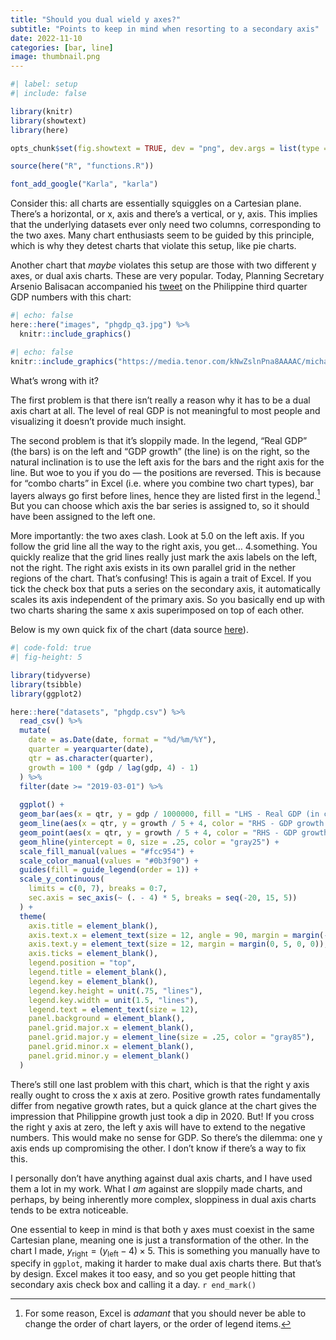 ```yaml
---
title: "Should you dual wield y axes?"
subtitle: "Points to keep in mind when resorting to a secondary axis"
date: 2022-11-10
categories: [bar, line]
image: thumbnail.png
---
```


```r
#| label: setup
#| include: false

library(knitr)
library(showtext)
library(here)

opts_chunk$set(fig.showtext = TRUE, dev = "png", dev.args = list(type = "cairo-png"))

source(here("R", "functions.R"))

font_add_google("Karla", "karla")
```

Consider this: all charts are essentially squiggles on a Cartesian plane. There's a horizontal, or x, axis and there's a vertical, or y, axis. This implies that the underlying datasets ever only need two columns, corresponding to the two axes. Many chart enthusiasts seem to be guided by this principle, which is why they detest charts that violate this setup, like pie charts.

Another chart that *maybe* violates this setup are those with two different y axes, or dual axis charts. These are very popular. Today, Planning Secretary Arsenio Balisacan accompanied his [tweet](https://twitter.com/ambalisacan/status/1590612635791560705) on the Philippine third quarter GDP numbers with this chart: 

```r
#| echo: false
here::here("images", "phgdp_q3.jpg") %>%
  knitr::include_graphics()
```

:::{.column-margin}
```r
#| echo: false
knitr::include_graphics("https://media.tenor.com/kNwZslnPna8AAAAC/michael-scott-steve-carell.gif")
```
:::

What's wrong with it?

The first problem is that there isn't really a reason why it has to be a dual axis chart at all. The level of real GDP is not meaningful to most people and visualizing it doesn't provide much insight.

The second problem is that it's sloppily made. In the legend, "Real GDP" (the bars) is on the left and "GDP growth" (the line) is on the right, so the natural inclination is to use the left axis for the bars and the right axis for the line. But woe to you if you do --- the positions are reversed. This is because for "combo charts" in Excel (i.e. where you combine two chart types), bar layers always go first before lines, hence they are listed first in the legend.^[For some reason, Excel is *adamant* that you should never be able to change the order of chart layers, or the order of legend items.] But you can choose which axis the bar series is assigned to, so it should have been assigned to the left one.

More importantly: the two axes clash. Look at 5.0 on the left axis. If you follow the grid line all the way to the right axis, you get... 4.something. You quickly realize that the grid lines really just mark the axis labels on the left, not the right. The right axis exists in its own parallel grid in the nether regions of the chart. That's confusing! This is again a trait of Excel. If you tick the check box that puts a series on the secondary axis, it automatically scales its axis independent of the primary axis. So you basically end up with two charts sharing the same x axis superimposed on top of each other.

Below is my own quick fix of the chart (data source [here](https://psa.gov.ph/national-accounts/base-2018/data-series)).

```r
#| code-fold: true
#| fig-height: 5

library(tidyverse)
library(tsibble)
library(ggplot2)

here::here("datasets", "phgdp.csv") %>% 
  read_csv() %>%
  mutate(
    date = as.Date(date, format = "%d/%m/%Y"),
    quarter = yearquarter(date),
    qtr = as.character(quarter),
    growth = 100 * (gdp / lag(gdp, 4) - 1)
  ) %>% 
  filter(date >= "2019-03-01") %>% 
  
  ggplot() +
  geom_bar(aes(x = qtr, y = gdp / 1000000, fill = "LHS - Real GDP (in constant 2018 trillion pesos)"), stat = "identity", width = .5) +
  geom_line(aes(x = qtr, y = growth / 5 + 4, color = "RHS - GDP growth (in %)"), group = 1, linewidth = 1.5) +
  geom_point(aes(x = qtr, y = growth / 5 + 4, color = "RHS - GDP growth (in %)", line = "RHS - GDP growth (in %)"), size = 3.5) +
  geom_hline(yintercept = 0, size = .25, color = "gray25") +
  scale_fill_manual(values = "#fcc954") +
  scale_color_manual(values = "#0b3f90") +
  guides(fill = guide_legend(order = 1)) +
  scale_y_continuous(
    limits = c(0, 7), breaks = 0:7,
    sec.axis = sec_axis(~ (. - 4) * 5, breaks = seq(-20, 15, 5))
  ) +
  theme(
    axis.title = element_blank(),
    axis.text.x = element_text(size = 12, angle = 90, margin = margin(-3, 0, 0, 0)),
    axis.text.y = element_text(size = 12, margin = margin(0, 5, 0, 0)),
    axis.ticks = element_blank(),
    legend.position = "top",
    legend.title = element_blank(),
    legend.key = element_blank(),
    legend.key.height = unit(.75, "lines"),
    legend.key.width = unit(1.5, "lines"),
    legend.text = element_text(size = 12),
    panel.background = element_blank(),
    panel.grid.major.x = element_blank(),
    panel.grid.major.y = element_line(size = .25, color = "gray85"),
    panel.grid.minor.x = element_blank(),
    panel.grid.minor.y = element_blank()
  )
```

There's still one last problem with this chart, which is that the right y axis really ought to cross the x axis at zero. Positive growth rates fundamentally differ from negative growth rates, but a quick glance at the chart gives the impression that Philippine growth just took a dip in 2020. But! If you cross the right y axis at zero, the left y axis will have to extend to the negative numbers. This would make no sense for GDP. So there's the dilemma: one y axis ends up compromising the other. I don't know if there's a way to fix this. 

I personally don't have anything against dual axis charts, and I have used them a lot in my work. What I *am* against are sloppily made charts, and perhaps, by being inherently more complex, sloppiness in dual axis charts tends to be extra noticeable.

One essential to keep in mind is that both y axes must coexist in the same Cartesian plane, meaning one is just a transformation of the other. In the chart I made, $y_{\text{right}} = ( y_{\text{left}} - 4 ) \times 5$. This is something you manually have to specify in `ggplot`, making it harder to make dual axis charts there. But that's by design. Excel makes it too easy, and so you get people hitting that secondary axis check box and calling it a day. `r end_mark()`
